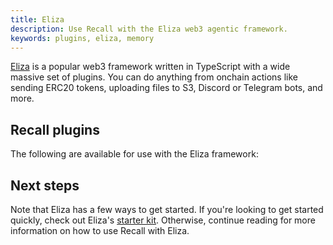 ```yaml
---
title: Eliza
description: Use Recall with the Eliza web3 agentic framework.
keywords: plugins, eliza, memory
---
```


[Eliza](https://github.com/elizaOS/eliza) is a popular web3 framework written in TypeScript with a
wide massive set of plugins. You can do anything from onchain actions like sending ERC20 tokens,
uploading files to S3, Discord or Telegram bots, and more.

## Recall plugins

The following are available for use with the Eliza framework:

<Cards>
  <Card
    title="CoT logs"
    description="Store Chain of Thought reasoning."
    href="/agents/plugins/eliza/cot"
  />
  <Card
    title="S3 adapter"
    description="Upload files to S3-compatible storage."
    href="/agents/plugins/eliza/s3"
  />
</Cards>

## Next steps

Note that Eliza has a few ways to get started. If you're looking to get started quickly, check out
Eliza's [starter kit](https://github.com/elizaOS/eliza-starter). Otherwise, continue reading for
more information on how to use Recall with Eliza.
